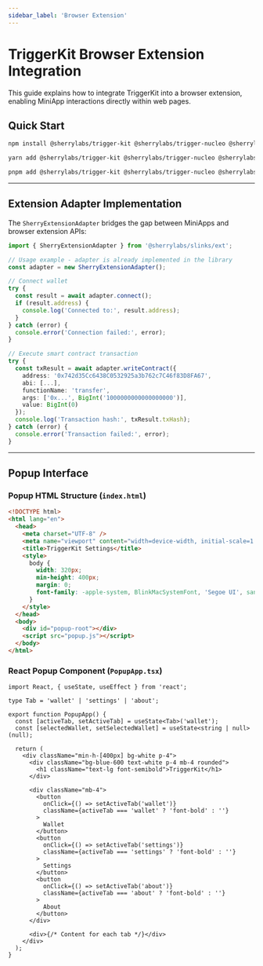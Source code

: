 ```yaml
---
sidebar_label: 'Browser Extension'
---
```


# TriggerKit Browser Extension Integration

This guide explains how to integrate TriggerKit into a browser extension, enabling MiniApp interactions directly within web pages.

## Quick Start

<Tabs>
<TabItem value="npm" label="npm">

```bash
npm install @sherrylabs/trigger-kit @sherrylabs/trigger-nucleo @sherrylabs/slinks @sherrylabs/slinks-core
```

</TabItem>
<TabItem value="yarn" label="Yarn">

```bash
yarn add @sherrylabs/trigger-kit @sherrylabs/trigger-nucleo @sherrylabs/slinks @sherrylabs/slinks-core
```

</TabItem>
<TabItem value="pnpm" label="pnpm">

```bash
pnpm add @sherrylabs/trigger-kit @sherrylabs/trigger-nucleo @sherrylabs/slinks @sherrylabs/slinks-core
```

</TabItem>
</Tabs>

---

## Extension Adapter Implementation

The `SherryExtensionAdapter` bridges the gap between MiniApps and browser extension APIs:

```typescript title="src/shared/adapter.ts"
import { SherryExtensionAdapter } from '@sherrylabs/slinks/ext';

// Usage example - adapter is already implemented in the library
const adapter = new SherryExtensionAdapter();

// Connect wallet
try {
  const result = await adapter.connect();
  if (result.address) {
    console.log('Connected to:', result.address);
  }
} catch (error) {
  console.error('Connection failed:', error);
}

// Execute smart contract transaction
try {
  const txResult = await adapter.writeContract({
    address: '0x742d35Cc6438C0532925a3b762c7C46f83D8FA67',
    abi: [...],
    functionName: 'transfer',
    args: ['0x...', BigInt('1000000000000000000')],
    value: BigInt(0)
  });
  console.log('Transaction hash:', txResult.txHash);
} catch (error) {
  console.error('Transaction failed:', error);
}
```

---

## Popup Interface

### Popup HTML Structure (`index.html`)

```html title="src/popup/index.html"
<!DOCTYPE html>
<html lang="en">
  <head>
    <meta charset="UTF-8" />
    <meta name="viewport" content="width=device-width, initial-scale=1.0" />
    <title>TriggerKit Settings</title>
    <style>
      body {
        width: 320px;
        min-height: 400px;
        margin: 0;
        font-family: -apple-system, BlinkMacSystemFont, 'Segoe UI', sans-serif;
      }
    </style>
  </head>
  <body>
    <div id="popup-root"></div>
    <script src="popup.js"></script>
  </body>
</html>
```

### React Popup Component (`PopupApp.tsx`)

```tsx title="src/popup/components/PopupApp.tsx"
import React, { useState, useEffect } from 'react';

type Tab = 'wallet' | 'settings' | 'about';

export function PopupApp() {
  const [activeTab, setActiveTab] = useState<Tab>('wallet');
  const [selectedWallet, setSelectedWallet] = useState<string | null>(null);

  return (
    <div className="min-h-[400px] bg-white p-4">
      <div className="bg-blue-600 text-white p-4 mb-4 rounded">
        <h1 className="text-lg font-semibold">TriggerKit</h1>
      </div>

      <div className="mb-4">
        <button
          onClick={() => setActiveTab('wallet')}
          className={activeTab === 'wallet' ? 'font-bold' : ''}
        >
          Wallet
        </button>
        <button
          onClick={() => setActiveTab('settings')}
          className={activeTab === 'settings' ? 'font-bold' : ''}
        >
          Settings
        </button>
        <button
          onClick={() => setActiveTab('about')}
          className={activeTab === 'about' ? 'font-bold' : ''}
        >
          About
        </button>
      </div>

      <div>{/* Content for each tab */}</div>
    </div>
  );
}
```
